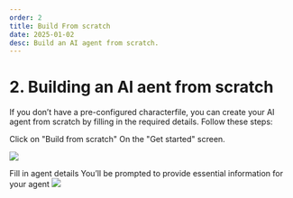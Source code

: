 ```yaml
---
order: 2
title: Build From scratch
date: 2025-01-02
desc: Build an AI agent from scratch.
---
```


# 2. Building an AI aent from scratch

If you don’t have a pre-configured characterfile, you can create your AI agent from scratch by filling in the required details.
Follow these steps:

Click on "Build from scratch"
On the "Get started" screen.

![](./b-flow-4.png)

Fill in agent details
You’ll be prompted to provide essential information for your agent
![](./b-future-flow-5.png)
